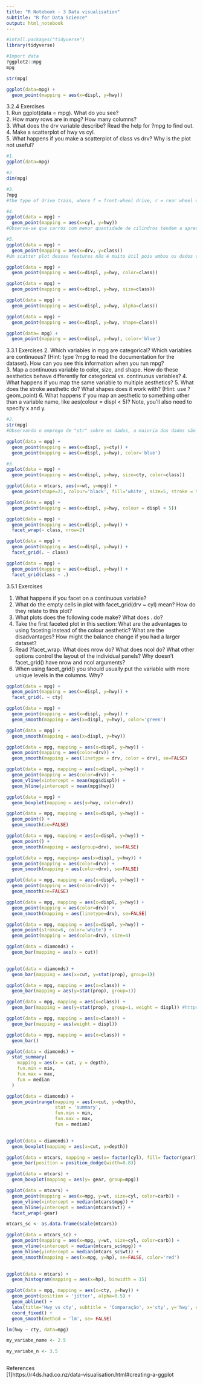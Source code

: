 ```yaml
---
title: "R Notebook - 3 Data visualisation"
subtitle: "R for Data Science"
output: html_notebook
---
```


```r
#intall.packages("tidyverse")
library(tidyverse)
```

```r
#Import data
?ggplot2::mpg
mpg
```
```r
str(mpg)
```


```r
ggplot(data=mpg) +
  geom_point(mapping = aes(x=displ, y=hwy))
```

3.2.4 Exercises<br>
1. Run ggplot(data = mpg). What do you see?<br>
2. How many rows are in mpg? How many columns?<br>
3. What does the drv variable describe? Read the help for ?mpg to find out.<br>
4. Make a scatterplot of hwy vs cyl.<br>
5. What happens if you make a scatterplot of class vs drv? Why is the plot not useful?<br>

```r
#1.
ggplot(data=mpg)

#2.
dim(mpg)

#3.
?mpg
#the type of drive train, where f = front-wheel drive, r = rear wheel drive, 4 = 4wd

#4.
ggplot(data = mpg) + 
  geom_point(mapping = aes(x=cyl, y=hwy))
#Observa-se que carros com menor quantidade de cilindros tendem a apresentar uma maior eficiência.

#5.
ggplot(data = mpg) + 
  geom_point(mapping = aes(x=drv, y=class))
#Um scatter plot dessas features não é muito útil pois ambos os dados são categoricos, apresentados grande overlap sobre seus valores.
```
```r
ggplot(data = mpg) + 
  geom_point(mapping = aes(x=displ, y=hwy, color=class))
```
```r
ggplot(data = mpg) + 
  geom_point(mapping = aes(x=displ, y=hwy, size=class))
```

```r
ggplot(data = mpg) + 
  geom_point(mapping = aes(x=displ, y=hwy, alpha=class))
```

```r
ggplot(data = mpg) + 
  geom_point(mapping = aes(x=displ, y=hwy, shape=class))
```
```r
ggplot(data= mpg) + 
  geom_point(mapping = aes(x=displ, y=hwy), color='blue')
```
3.3.1 Exercises
2. Which variables in mpg are categorical? Which variables are continuous? (Hint: type ?mpg to read the documentation for the dataset). How can you see this information when you run mpg?<br>
3. Map a continuous variable to color, size, and shape. How do these aesthetics behave differently for categorical vs. continuous variables?
4. What happens if you map the same variable to multiple aesthetics?
5. What does the stroke aesthetic do? What shapes does it work with? (Hint: use ?geom_point)
6. What happens if you map an aesthetic to something other than a variable name, like aes(colour = displ < 5)? Note, you’ll also need to specify x and y.

```r
#2.
str(mpg)
#Observando o emprego de "str" sobre os dados, a maioria dos dados são categóricos, podendo ser representado como feature contínua as variáveis "dipl", "hwy" e "cty".
```

```r
ggplot(data = mpg) + 
  geom_point(mapping = aes(x=displ, y=cty)) +
  geom_point(mapping = aes(x=displ, y=hwy), color='blue')
```

```r
#3.
ggplot(data = mpg) + 
  geom_point(mapping = aes(x=displ, y=hwy, size=cty, color=class))
```
```r
ggplot(data = mtcars, aes(x=wt, y=mpg)) + 
  geom_point(shape=21, colour='black', fill='white', size=5, stroke = 5)
```

```r
ggplot(data = mpg) + 
  geom_point(mapping = aes(x=displ, y=hwy, colour = displ < 5))
```
```r
ggplot(data = mpg) + 
  geom_point(mapping = aes(x=displ, y=hwy)) + 
  facet_wrap(~ class, nrow=2)
```

```r
ggplot(data = mpg) + 
  geom_point(mapping = aes(x=displ, y=hwy)) + 
  facet_grid(. ~ class)
```
```r
ggplot(data = mpg) + 
  geom_point(mapping = aes(x=displ, y=hwy)) + 
  facet_grid(class ~ .)
```



3.5.1 Exercises

1. What happens if you facet on a continuous variable?<br>
2. What do the empty cells in plot with facet_grid(drv ~ cyl) mean? How do they relate to this plot?<br>
3. What plots does the following code make? What does . do?<br>
4. Take the first faceted plot in this section:
What are the advantages to using faceting instead of the colour aesthetic? What are the disadvantages? How might the balance change if you had a larger dataset?<br>
5. Read ?facet_wrap. What does nrow do? What does ncol do? What other options control the layout of the individual panels? Why doesn’t facet_grid() have nrow and ncol arguments?<br>
6. When using facet_grid() you should usually put the variable with more unique levels in the columns. Why?

```r
ggplot(data = mpg) + 
  geom_point(mapping = aes(x=displ, y=hwy)) + 
  facet_grid(. ~ cty)
```

```r
ggplot(data = mpg) + 
  geom_point(mapping = aes(x=displ, y=hwy)) + 
  geom_smooth(mapping = aes(x=displ, y=hwy), color='green')

ggplot(data = mpg) + 
  geom_smooth(mapping = aes(x=displ, y=hwy))

ggplot(data = mpg, mapping = aes(x=displ, y=hwy)) + 
  geom_point(mapping = aes(color=drv)) + 
  geom_smooth(mapping = aes(linetype = drv, color = drv), se=FALSE)
```

```r
ggplot(data = mpg, mapping = aes(x=displ, y=hwy)) + 
  geom_point(mapping = aes(color=drv)) + 
  geom_vline(xintercept = mean(mpg$displ)) + 
  geom_hline(yintercept = mean(mpg$hwy))
```

```r
ggplot(data = mpg) + 
  geom_boxplot(mapping = aes(y=hwy, color=drv))
```
```r
ggplot(data = mpg, mapping = aes(x=displ, y=hwy)) + 
  geom_point() + 
  geom_smooth(se=FALSE)

ggplot(data = mpg, mapping = aes(x=displ, y=hwy)) + 
  geom_point() + 
  geom_smooth(mapping = aes(group=drv), se=FALSE)
```
```r
ggplot(data = mpg, mapping= aes(x=displ, y=hwy)) + 
  geom_point(mapping = aes(color=drv)) + 
  geom_smooth(mapping = aes(color=drv), se=FALSE)

ggplot(data = mpg, mapping = aes(x=displ, y=hwy)) + 
  geom_point(mapping = aes(color=drv)) + 
  geom_smooth(se=FALSE)

ggplot(data = mpg, mapping = aes(x=displ, y=hwy)) + 
  geom_point(mapping = aes(color=drv)) + 
  geom_smooth(mapping = aes(linetype=drv), se=FALSE)

ggplot(data = mpg, mapping = aes(x=displ, y=hwy)) + 
  geom_point(stroke=6, color='white') + 
  geom_point(mapping = aes(color=drv), size=4)
```


```r
ggplot(data = diamonds) + 
  geom_bar(mapping = aes(x = cut))
  
```

```r
ggplot(data = diamonds) + 
  geom_bar(mapping = aes(x=cut, y=stat(prop), group=1))
```
```r
ggplot(data = mpg, mapping = aes(x=class)) + 
  geom_bar(mapping = aes(y=stat(prop), group=1))

ggplot(data = mpg, mapping = aes(x=class)) + 
  geom_bar(mapping = aes(y=stat(prop), group=1, weight = displ)) #https://ggplot2.tidyverse.org/reference/geom_bar.html, weight

ggplot(data = mpg, mapping = aes(x=class)) + 
  geom_bar(mapping = aes(weight = displ))

ggplot(data = mpg, mapping = aes(x=class)) + 
  geom_bar()
```
```r
ggplot(data = diamonds) + 
  stat_summary(
    mapping = aes(x = cut, y = depth),
    fun.min = min,
    fun.max = max,
    fun = median
  )
```

```r
ggplot(data = diamonds) + 
  geom_pointrange(mapping = aes(x=cut, y=depth),
                  stat = 'summary',
                  fun.min = min,
                  fun.max = max,
                  fun = median)
  
```


```r
ggplot(data = diamonds) + 
  geom_boxplot(mapping = aes(x=cut, y=depth))
```

```r
ggplot(data = mtcars, mapping = aes(x= factor(cyl), fill= factor(gear))) + 
  geom_bar(position = position_dodge(width=0.8))
```

```r
ggplot(data = mtcars) + 
  geom_boxplot(mapping = aes(y= gear, group=mpg))
```

```r
ggplot(data = mtcars) + 
  geom_point(mapping = aes(x=mpg, y=wt, size=cyl, color=carb)) + 
  geom_vline(xintercept = median(mtcars$mpg)) + 
  geom_hline(yintercept = median(mtcars$wt)) + 
  facet_wrap(~gear)

mtcars_sc <- as.data.frame(scale(mtcars))

ggplot(data = mtcars_sc) + 
  geom_point(mapping = aes(x=mpg, y=wt, size=cyl, color=carb)) + 
  geom_vline(xintercept = median(mtcars_sc$mpg)) + 
  geom_hline(yintercept = median(mtcars_sc$wt)) + 
  geom_smooth(mapping = aes(x=mpg, y=hp), se=FALSE, color='red') 
 
```


```r
ggplot(data = mtcars) + 
  geom_histogram(mapping = aes(x=hp), binwidth = 15)
```

```r

ggplot(data = mpg, mapping = aes(x=cty, y=hwy)) + 
  geom_point(position = 'jitter', alpha=0.5) + 
  geom_abline() + 
  labs(title='Hwy vs cty', subtitle = 'Comparação', x='cty', y='hwy', caption = 'Fonte:') + 
  coord_fixed() + 
  geom_smooth(method = 'lm', se= FALSE)

```


```r
lm(hwy ~ cty, data=mpg)
```

```r
my_variabe_name <- 2.5

my_variabe_n <- 3.5

```

```r

```

References<br>
[1]https://r4ds.had.co.nz/data-visualisation.html#creating-a-ggplot

